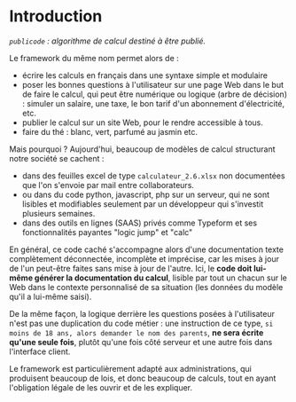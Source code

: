 # Introduction

_`publicode` : algorithme de calcul destiné à être publié._

Le framework du même nom permet alors de :

- écrire les calculs en français dans une syntaxe simple et modulaire
- poser les bonnes questions à l'utilisateur sur une page Web dans le but de faire le calcul, qui peut être numérique ou logique (arbre de décision) : simuler un salaire, une taxe, le bon tarif d'un abonnement d'électricité, etc.
- publier le calcul sur un site Web, pour le rendre accessible à tous.
- faire du thé : blanc, vert, parfumé au jasmin etc.

Mais pourquoi ? Aujourd'hui, beaucoup de modèles de calcul structurant notre société se cachent :

- dans des feuilles excel de type `calculateur_2.6.xlsx` non documentées que l'on s'envoie par mail entre collaborateurs.
- ou dans du code python, javascript, php sur un serveur, qui ne sont lisibles et modifiables seulement par un développeur qui s'investit plusieurs semaines.
- dans des outils en lignes (SAAS) privés comme Typeform et ses fonctionnalités payantes "logic jump" et "calc"

En général, ce code caché s'accompagne alors d'une documentation texte complètement déconnectée, incomplète et imprécise, car les mises à jour de l'un peut-être faites sans mise à jour de l'autre. Ici, le **code doit lui-même générer la documentation du calcul**, lisible par tout un chacun sur le Web dans le contexte personnalisé de sa situation (les données du modèle qu'il a lui-même saisi).

De la même façon, la logique derrière les questions posées à l'utilisateur n'est pas une duplication du code métier : une instruction de ce type, `si moins de 18 ans, alors demander le nom des parents`, **ne sera écrite qu'une seule fois**, plutôt qu'une fois côté serveur et une autre fois dans l'interface client.

Le framework est particulièrement adapté aux administrations, qui produisent beaucoup de lois, et donc beaucoup de calculs, tout en ayant l'obligation légale de les ouvrir et de les expliquer.
